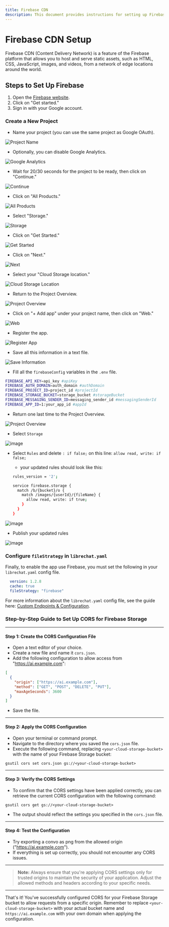 ```yaml
---
title: Firebase CDN
description: This document provides instructions for setting up Firebase CDN for LibreChat
---
```


# Firebase CDN Setup

Firebase CDN (Content Delivery Network) is a feature of the Firebase platform that allows you to host and serve static assets, such as HTML, CSS, JavaScript, images, and videos, from a network of edge locations around the world.

## Steps to Set Up Firebase

1. Open the [Firebase website](https://firebase.google.com/).
2. Click on "Get started."
3. Sign in with your Google account.

### Create a New Project

- Name your project (you can use the same project as Google OAuth).

![Project Name](https://github.com/danny-avila/LibreChat/assets/81851188/dccce3e0-b639-41ef-8142-19d24911c65c)

- Optionally, you can disable Google Analytics.

![Google Analytics](https://github.com/danny-avila/LibreChat/assets/81851188/5d4d58c5-451c-498b-97c0-f123fda79514)

- Wait for 20/30 seconds for the project to be ready, then click on "Continue."

![Continue](https://github.com/danny-avila/LibreChat/assets/81851188/6929802e-a30b-4b1e-b124-1d4b281d0403)

- Click on "All Products."

![All Products](https://github.com/danny-avila/LibreChat/assets/81851188/92866c82-2b03-4ebe-807e-73a0ccce695e)

- Select "Storage."

![Storage](https://github.com/danny-avila/LibreChat/assets/81851188/b22dcda1-256b-494b-a835-a05aeea02e89)

- Click on "Get Started."

![Get Started](https://github.com/danny-avila/LibreChat/assets/81851188/c3f0550f-8184-4c79-bb84-fa79655b7978)

- Click on "Next."

![Next](https://github.com/danny-avila/LibreChat/assets/81851188/2a65632d-fe22-4c71-b8f1-aac53ee74fb6)

- Select your "Cloud Storage location."

![Cloud Storage Location](https://github.com/danny-avila/LibreChat/assets/81851188/c094d4bc-8e5b-43c7-96d9-a05bcf4e2af6)

- Return to the Project Overview.

![Project Overview](https://github.com/danny-avila/LibreChat/assets/81851188/c425f4bb-a494-42f2-9fdc-ff2c8ce005e1)

- Click on "+ Add app" under your project name, then click on "Web."

![Web](https://github.com/danny-avila/LibreChat/assets/81851188/22dab877-93cb-4828-9436-10e14374e57e)

- Register the app.

![Register App](https://github.com/danny-avila/LibreChat/assets/81851188/0a1b0a75-7285-4f03-95cf-bf971bd7d874)

- Save all this information in a text file.

![Save Information](https://github.com/danny-avila/LibreChat/assets/81851188/056754ad-9d36-4662-888e-f189ddb38fd3)

- Fill all the `firebaseConfig` variables in the `.env` file.

```bash
FIREBASE_API_KEY=api_key #apiKey
FIREBASE_AUTH_DOMAIN=auth_domain #authDomain
FIREBASE_PROJECT_ID=project_id #projectId
FIREBASE_STORAGE_BUCKET=storage_bucket #storageBucket
FIREBASE_MESSAGING_SENDER_ID=messaging_sender_id #messagingSenderId
FIREBASE_APP_ID=1:your_app_id #appId
```

- Return one last time to the Project Overview.

![Project Overview](https://github.com/danny-avila/LibreChat/assets/81851188/c425f4bb-a494-42f2-9fdc-ff2c8ce005e1)

- Select `Storage`

![image](https://github.com/danny-avila/LibreChat/assets/32828263/16a0f850-cdd4-4875-8342-ab67bfb59804)

- Select `Rules` and delete `: if false;` on this line: `allow read, write: if false;`

    - your updated rules should look like this:

    ```bash
    rules_version = '2';
    
    service firebase.storage {
      match /b/{bucket}/o {
        match /images/{userId}/{fileName} {
          allow read, write: if true;
        }
      }
    }
    ```

![image](https://github.com/danny-avila/LibreChat/assets/32828263/c190011f-c1a6-47c7-986e-8d309b5f8704)

- Publish your updated rules

![image](https://github.com/danny-avila/LibreChat/assets/32828263/5e6a17c3-5aba-419a-a18f-be910b1f25d5)

### Configure `fileStrategy` in `librechat.yaml`

Finally, to enable the app use Firebase, you must set the following in your `librechat.yaml` config file.

```yaml
  version: 1.2.8
  cache: true
  fileStrategy: "firebase"
```

For more information about the `librechat.yaml` config file, see the guide here: [Custom Endpoints & Configuration](/docs/configuration/librechat_yaml).

<Callout type="warning" title="Export convos as png when using Firebase">

### Step-by-Step Guide to Set Up CORS for Firebase Storage

---

#### **Step 1: Create the CORS Configuration File**

- Open a text editor of your choice.
- Create a new file and name it `cors.json`.
- Add the following configuration to allow access from "https://ai.example.com":

```json
[
  {
    "origin": ["https://ai.example.com"],
    "method": ["GET", "POST", "DELETE", "PUT"],
    "maxAgeSeconds": 3600
  }
]
```
- Save the file.

---

#### **Step 2: Apply the CORS Configuration**

- Open your terminal or command prompt.
- Navigate to the directory where you saved the `cors.json` file.
- Execute the following command, replacing `<your-cloud-storage-bucket>` with the name of your Firebase Storage bucket:

```shell
gsutil cors set cors.json gs://<your-cloud-storage-bucket>
```

---

#### **Step 3: Verify the CORS Settings**

- To confirm that the CORS settings have been applied correctly, you can retrieve the current CORS configuration with the following command:

```shell
gsutil cors get gs://<your-cloud-storage-bucket>
```

- The output should reflect the settings you specified in the `cors.json` file.

---

#### **Step 4: Test the Configuration**

- Try exporting a convo as png from the allowed origin ("https://ai.example.com").
- If everything is set up correctly, you should not encounter any CORS issues.

---

> **Note:** Always ensure that you're applying CORS settings only for trusted origins to maintain the security of your application. Adjust the allowed methods and headers according to your specific needs.

---

That's it! You've successfully configured CORS for your Firebase Storage bucket to allow requests from a specific origin. Remember to replace `<your-cloud-storage-bucket>` with your actual bucket name and `https://ai.example.com` with your own domain when applying the configuration.

</Callout>
